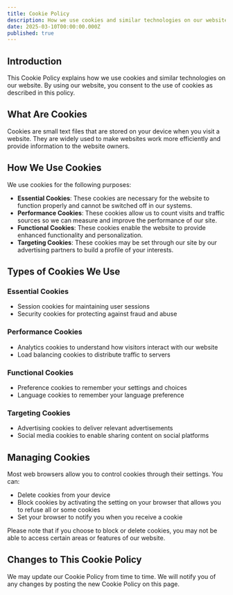 ```yaml
---
title: Cookie Policy
description: How we use cookies and similar technologies on our website
date: 2025-03-10T00:00:00.000Z
published: true
---
```


## Introduction

This Cookie Policy explains how we use cookies and similar technologies on our website. By using our website, you consent to the use of cookies as described in this policy.

## What Are Cookies

Cookies are small text files that are stored on your device when you visit a website. They are widely used to make websites work more efficiently and provide information to the website owners.

## How We Use Cookies

We use cookies for the following purposes:

- **Essential Cookies**: These cookies are necessary for the website to function properly and cannot be switched off in our systems.
- **Performance Cookies**: These cookies allow us to count visits and traffic sources so we can measure and improve the performance of our site.
- **Functional Cookies**: These cookies enable the website to provide enhanced functionality and personalization.
- **Targeting Cookies**: These cookies may be set through our site by our advertising partners to build a profile of your interests.

## Types of Cookies We Use

### Essential Cookies
- Session cookies for maintaining user sessions
- Security cookies for protecting against fraud and abuse

### Performance Cookies
- Analytics cookies to understand how visitors interact with our website
- Load balancing cookies to distribute traffic to servers

### Functional Cookies
- Preference cookies to remember your settings and choices
- Language cookies to remember your language preference

### Targeting Cookies
- Advertising cookies to deliver relevant advertisements
- Social media cookies to enable sharing content on social platforms

## Managing Cookies

Most web browsers allow you to control cookies through their settings. You can:

- Delete cookies from your device
- Block cookies by activating the setting on your browser that allows you to refuse all or some cookies
- Set your browser to notify you when you receive a cookie

Please note that if you choose to block or delete cookies, you may not be able to access certain areas or features of our website.

## Changes to This Cookie Policy

We may update our Cookie Policy from time to time. We will notify you of any changes by posting the new Cookie Policy on this page.

